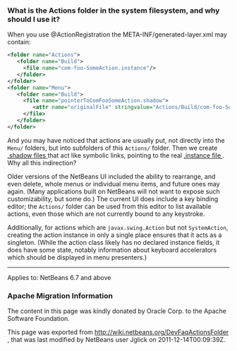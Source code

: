<!--

    Licensed to the Apache Software Foundation (ASF) under one
    or more contributor license agreements.  See the NOTICE file
    distributed with this work for additional information
    regarding copyright ownership.  The ASF licenses this file
    to you under the Apache License, Version 2.0 (the
    "License"); you may not use this file except in compliance
    with the License.  You may obtain a copy of the License at

      http://www.apache.org/licenses/LICENSE-2.0

    Unless required by applicable law or agreed to in writing,
    software distributed under the License is distributed on an
    "AS IS" BASIS, WITHOUT WARRANTIES OR CONDITIONS OF ANY
    KIND, either express or implied.  See the License for the
    specific language governing permissions and limitations
    under the License.

-->

===What is the Actions folder in the system filesystem, and why should I use it?===

When you use @ActionRegistration the META-INF/generated-layer.xml may contain:

<source lang="xml">
<folder name="Actions">
   <folder name="Build">
     <file name="com-foo-SomeAction.instance"/>
   </folder>
</folder>
<folder name="Menu">
   <folder name="Build">
     <file name="pointerToComFooSomeAction.shadow">
        <attr name="originalFile" stringvalue="Actions/Build/com-foo-SomeAction.instance"/>
     </file>
   </folder>
</folder>
</source>

And you may have noticed that actions are usually put, not directly into the <tt>Menu/</tt> folders, but into subfolders of this <tt>Actions/</tt> folder.  Then we create [[DevFaqDotShadowFiles| .shadow files ]] that act like symbolic links, pointing to the real [[DevFaqInstanceDataObject| .instance file ]].  Why all this indirection?

Older versions of the NetBeans UI included the ability to rearrange, and even delete, whole menus or individual menu items, and future ones may again.
(Many applications built on NetBeans will not want to expose such customizability, but some do.)
The current UI does include a key binding editor;
the <tt>Actions/</tt> folder can be used from this editor to list available actions, even those which are not currently bound to any keystroke.

Additionally, for actions which are <tt>javax.swing.Action</tt> but not <tt>SystemAction</tt>,
creating the action instance in only a single place
ensures that it acts as a singleton.
(While the action class likely has no declared instance fields,
it does have some state,
notably information about keyboard accelerators which should be displayed in menu presenters.)

----

Applies to: NetBeans 6.7 and above

===Apache Migration Information===

The content in this page was kindly donated by Oracle Corp. to the
Apache Software Foundation.

This page was exported from http://wiki.netbeans.org/DevFaqActionsFolder , 
that was last modified by NetBeans user Jglick 
on 2011-12-14T00:09:39Z.

